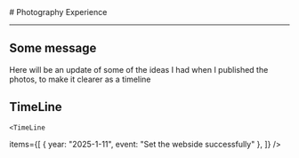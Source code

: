 
<BaseLayout title="About">
  <BaseCard title="About">
# Photography Experience

---

## Some message

Here will be an update of some of the ideas I had when I published the photos, to make it clearer as a timeline

## TimeLine

    <TimeLine

items={[
{ year: "2025-1-11", event: "Set the webside successfully" },
]}
/>

  </BaseCard>
</BaseLayout>
